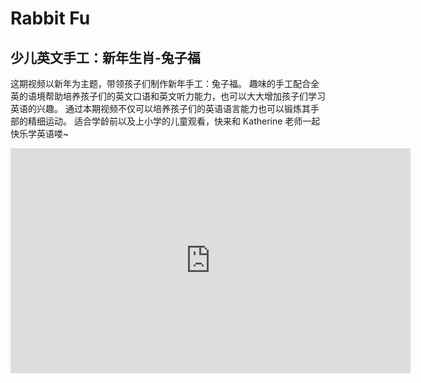 # Rabbit Fu

## 少儿英文手工：新年生肖-兔子福

这期视频以新年为主题，带领孩子们制作新年手工：兔子福。
趣味的手工配合全英的语境帮助培养孩子们的英文口语和英文听力能力，也可以大大增加孩子们学习英语的兴趣。
通过本期视频不仅可以培养孩子们的英语语言能力也可以锻炼其手部的精细运动。
适合学龄前以及上小学的儿童观看，快来和 Katherine 老师一起快乐学英语喽~

<iframe
  src="https://player.bilibili.com/player.html?bvid=BV1NY411q7F8&cid=1&page=1"
  scrolling="no"
  border="0"
  frameborder="no"
  framespacing="0"
  allowfullscreen="true"
  width="640"
  height="360"
></iframe>
